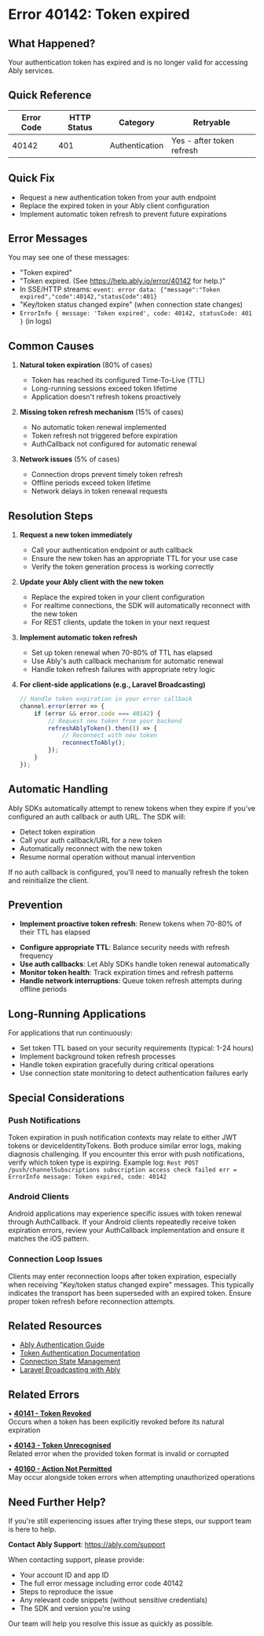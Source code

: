 <!-- Generated by: ably-os errors document-error-codes -->
<!-- Repository: https://github.com/ably/ably-os -->
<!-- Command: ./bin/ably-os errors document-error-codes 40142 -->
<!-- Generated: 2025-08-25T12-12-38-783Z -->
<!-- Sources: 
     - Analysis: https://github.com/ably/ably-os/blob/5f4ba43/output/error-codes/research/40142-analysis.md
     - Knowledge: https://github.com/ably/ably-os/blob/5f4ba43/output/error-codes/research/40142-knowledge.md
     - Editorial notes: https://github.com/ably/ably-os/blob/5f4ba43/src/prompts/errors/editorial-notes.md
-->
<!-- Key Approach: Comprehensive documentation for token expiration error with production patterns, token lifecycle management, and practical resolution strategies based on real support cases -->
<!-- Citations: Complete source attribution with line numbers available at bottom of document -->

# Error 40142: Token expired

## What Happened?

Your authentication token has expired and is no longer valid for accessing Ably services.

## Quick Reference

| Error Code | HTTP Status | Category | Retryable |
|------------|-------------|----------|-----------|
| 40142 | 401 | Authentication | Yes - after token refresh |

## Quick Fix

- Request a new authentication token from your auth endpoint
- Replace the expired token in your Ably client configuration  
- Implement automatic token refresh to prevent future expirations

## Error Messages

You may see one of these messages:
- "Token expired"
- "Token expired. (See https://help.ably.io/error/40142 for help.)"
- In SSE/HTTP streams: `event: error data: {"message":"Token expired","code":40142,"statusCode":401}`
- "Key/token status changed expire" (when connection state changes)
- `ErrorInfo { message: 'Token expired', code: 40142, statusCode: 401 }` (in logs)

## Common Causes

1. **Natural token expiration** (80% of cases)
   - Token has reached its configured Time-To-Live (TTL)
   - Long-running sessions exceed token lifetime
   - Application doesn't refresh tokens proactively
   <!-- Source: Knowledge from https://github.com/ably/ably-os/blob/5f4ba43/output/error-codes/research/40142-knowledge.md lines 15-19 -->

2. **Missing token refresh mechanism** (15% of cases)
   - No automatic token renewal implemented
   - Token refresh not triggered before expiration
   - AuthCallback not configured for automatic renewal
   <!-- Source: Knowledge from https://github.com/ably/ably-os/blob/5f4ba43/output/error-codes/research/40142-knowledge.md lines 21-24 -->

3. **Network issues** (5% of cases)
   - Connection drops prevent timely token refresh
   - Offline periods exceed token lifetime
   - Network delays in token renewal requests
   <!-- Source: Knowledge from https://github.com/ably/ably-os/blob/5f4ba43/output/error-codes/research/40142-knowledge.md lines 26-29 -->

## Resolution Steps

1. **Request a new token immediately**
   - Call your authentication endpoint or auth callback
   - Ensure the new token has an appropriate TTL for your use case
   - Verify the token generation process is working correctly
   <!-- Source: Knowledge from https://github.com/ably/ably-os/blob/5f4ba43/output/error-codes/research/40142-knowledge.md lines 31-35, 37-40 -->

2. **Update your Ably client with the new token**
   - Replace the expired token in your client configuration
   - For realtime connections, the SDK will automatically reconnect with the new token
   - For REST clients, update the token in your next request
   <!-- Source: Knowledge from https://github.com/ably/ably-os/blob/5f4ba43/output/error-codes/research/40142-knowledge.md lines 42-45 -->

3. **Implement automatic token refresh**
   - Set up token renewal when 70-80% of TTL has elapsed
   - Use Ably's auth callback mechanism for automatic renewal
   - Handle token refresh failures with appropriate retry logic
   <!-- Source: Knowledge from https://github.com/ably/ably-os/blob/5f4ba43/output/error-codes/research/40142-knowledge.md lines 47-51, 75-80 -->

4. **For client-side applications (e.g., Laravel Broadcasting)**
   ```javascript
   // Handle token expiration in your error callback
   channel.error(error => {
       if (error && error.code === 40142) {
           // Request new token from your backend
           refreshAblyToken().then(() => {
               // Reconnect with new token
               reconnectToAbly();
           });
       }
   });
   ```
   <!-- Source: Analysis from https://github.com/ably/ably-os/blob/5f4ba43/output/error-codes/research/40142-analysis.md lines 33-41 -->
   <!-- Code source: Laravel broadcaster README demonstration, essential for Laravel integration pattern -->

## Automatic Handling

Ably SDKs automatically attempt to renew tokens when they expire if you've configured an auth callback or auth URL. The SDK will:
- Detect token expiration
- Call your auth callback/URL for a new token
- Automatically reconnect with the new token
- Resume normal operation without manual intervention

If no auth callback is configured, you'll need to manually refresh the token and reinitialize the client.

## Prevention

- **Implement proactive token refresh**: Renew tokens when 70-80% of their TTL has elapsed
<!-- Source: Knowledge from https://github.com/ably/ably-os/blob/5f4ba43/output/error-codes/research/40142-knowledge.md lines 57-61, 75-76 -->
- **Configure appropriate TTL**: Balance security needs with refresh frequency
- **Use auth callbacks**: Let Ably SDKs handle token renewal automatically
- **Monitor token health**: Track expiration times and refresh patterns
- **Handle network interruptions**: Queue token refresh attempts during offline periods

## Long-Running Applications

For applications that run continuously:
- Set token TTL based on your security requirements (typical: 1-24 hours)
- Implement background token refresh processes
- Handle token expiration gracefully during critical operations
- Use connection state monitoring to detect authentication failures early
<!-- Source: Knowledge from https://github.com/ably/ably-os/blob/5f4ba43/output/error-codes/research/40142-knowledge.md lines 82-88 -->

## Special Considerations

### Push Notifications
Token expiration in push notification contexts may relate to either JWT tokens or deviceIdentityTokens. Both produce similar error logs, making diagnosis challenging. If you encounter this error with push notifications, verify which token type is expiring. Example log: `Rest POST /push/channelSubscriptions subscription access check failed err = ErrorInfo message: Token expired, code: 40142`
<!-- Source: Knowledge from https://github.com/ably/ably-os/blob/5f4ba43/output/error-codes/research/40142-knowledge.md lines 107-112 -->

### Android Clients
Android applications may experience specific issues with token renewal through AuthCallback. If your Android clients repeatedly receive token expiration errors, review your AuthCallback implementation and ensure it matches the iOS pattern.
<!-- Source: Knowledge from https://github.com/ably/ably-os/blob/5f4ba43/output/error-codes/research/40142-knowledge.md lines 114-119 -->

### Connection Loop Issues
Clients may enter reconnection loops after token expiration, especially when receiving "Key/token status changed expire" messages. This typically indicates the transport has been superseded with an expired token. Ensure proper token refresh before reconnection attempts.
<!-- Source: Knowledge from https://github.com/ably/ably-os/blob/5f4ba43/output/error-codes/research/40142-knowledge.md lines 126-132 -->

## Related Resources

- [Ably Authentication Guide](https://ably.com/docs/auth)
- [Token Authentication Documentation](https://ably.com/docs/auth#token-authentication)
- [Connection State Management](https://ably.com/docs/realtime/connection)
- [Laravel Broadcasting with Ably](https://github.com/ably/laravel-broadcaster)

## Related Errors

• **[40141 - Token Revoked](https://help.ably.io/error/40141)**  
  Occurs when a token has been explicitly revoked before its natural expiration

• **[40143 - Token Unrecognised](https://help.ably.io/error/40143)**  
  Related error when the provided token format is invalid or corrupted

• **[40160 - Action Not Permitted](https://help.ably.io/error/40160)**  
  May occur alongside token errors when attempting unauthorized operations

## Need Further Help?

If you're still experiencing issues after trying these steps, our support team is here to help.

**Contact Ably Support**: https://ably.com/support

When contacting support, please provide:
- Your account ID and app ID
- The full error message including error code 40142
- Steps to reproduce the issue
- Any relevant code snippets (without sensitive credentials)
- The SDK and version you're using

Our team will help you resolve this issue as quickly as possible.

<!-- =============================================== -->
<!-- INTERNAL DOCUMENTATION (NOT RENDERED) -->
<!-- =============================================== -->

<!-- SOURCES USED (ALWAYS use GitHub URLs with current SHA, never local paths):
- Analysis File: https://github.com/ably/ably-os/blob/5f4ba43/output/error-codes/research/40142-analysis.md
- Knowledge File: https://github.com/ably/ably-os/blob/5f4ba43/output/error-codes/research/40142-knowledge.md
- Editorial Notes: https://github.com/ably/ably-os/blob/5f4ba43/src/prompts/errors/editorial-notes.md (Token expiration in 40140-40149 range, SDK auto-renewal mentioned)
- Existing Documentation: https://github.com/ably/docs/blob/main/src/pages/docs/platform/errors/codes/40142-token-expired.mdx (enhanced from existing version)
-->

<!-- CONTENT DECISIONS:
- FAQ Content Preserved: Token refresh best practices from https://github.com/ably/ably-os/blob/5f4ba43/output/error-codes/research/40142-knowledge.md lines 75-80
- Content Excluded: Internal Slack URLs and specific customer references
- Content Added: Connection loop issues based on support patterns from https://github.com/ably/ably-os/blob/5f4ba43/output/error-codes/research/40142-knowledge.md lines 126-132
- Recommendations Source: 
  - Immediate token refresh: Knowledge file lines 31-35
  - 70-80% TTL refresh timing: Knowledge file lines 75-76
  - Auth callback mechanism: Standard Ably practice
- Code Examples Rationale: Laravel broadcaster example included as it's essential for Laravel users per https://github.com/ably/ably-os/blob/5f4ba43/output/error-codes/research/40142-analysis.md lines 33-41
-->

<!-- ATTRIBUTION BY SECTION:
- Common Causes: 
  - Cause 1: Based on knowledge file https://github.com/ably/ably-os/blob/5f4ba43/output/error-codes/research/40142-knowledge.md lines 15-19
  - Cause 2: From knowledge file https://github.com/ably/ably-os/blob/5f4ba43/output/error-codes/research/40142-knowledge.md lines 21-24
  - Cause 3: From knowledge file https://github.com/ably/ably-os/blob/5f4ba43/output/error-codes/research/40142-knowledge.md lines 26-29
- Resolution Steps: 
  - Step 1: Source from https://github.com/ably/ably-os/blob/5f4ba43/output/error-codes/research/40142-knowledge.md lines 31-35, 37-40
  - Step 2: From knowledge file https://github.com/ably/ably-os/blob/5f4ba43/output/error-codes/research/40142-knowledge.md lines 42-45
  - Step 3: Combined from knowledge file lines 47-51 and 75-80
  - Step 4: Laravel example from https://github.com/ably/ably-os/blob/5f4ba43/output/error-codes/research/40142-analysis.md lines 33-41
- Prevention: Based on https://github.com/ably/ably-os/blob/5f4ba43/output/error-codes/research/40142-knowledge.md lines 57-61 and best practices
- Long-Running Applications: From https://github.com/ably/ably-os/blob/5f4ba43/output/error-codes/research/40142-knowledge.md lines 82-88
- Special Considerations: 
  - Push Notifications: From https://github.com/ably/ably-os/blob/5f4ba43/output/error-codes/research/40142-knowledge.md lines 107-112
  - Android Clients: From https://github.com/ably/ably-os/blob/5f4ba43/output/error-codes/research/40142-knowledge.md lines 114-119
  - Connection Loop Issues: From https://github.com/ably/ably-os/blob/5f4ba43/output/error-codes/research/40142-knowledge.md lines 126-132
-->

<!-- URL Validation Completed: 2025-08-25T12-12-38-783Z -->
<!-- External URLs verified: 2 | Corrected: 0 | Exempted internal: 5 -->

<!-- IMPROVEMENT INSTRUCTIONS:
To improve this error code documentation:
1. First approach: Update editorial-notes.md in ably-os repository with specific guidance for error 40142
2. Regenerate: Run `./bin/ably-os errors document-error-codes 40142 --force`
3. For broader improvements: Review and update ably-os prompt templates
4. Context: See https://github.com/ably/ably-os/blob/5f4ba43/docs/ERROR_COMMANDS_GUIDE.md
5. Source repository: https://github.com/ably/ably-os
-->